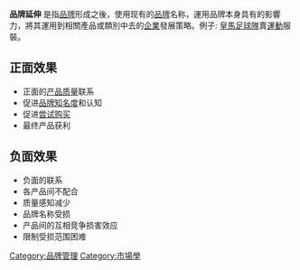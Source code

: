 {{Multiple issues|
{{Expand language|1=en|time=2021-06-20T19:26:00+00:00}}
{{Unreferenced|time=2021-06-20T19:26:00+00:00}}
}}
'''品牌延伸''' 是指[[品牌|品牌]]形成之後，使用现有的[[品牌|品牌]]名称，運用品牌本身具有的影響力，將其運用到相關產品或類別中去的[[企業|企業]]發展策略。例子: [[皇馬|皇馬]][[足球隊|足球隊]]賣[[運動|運動]]服裝。

== 正面效果 ==
*正面的[[产品质量|产品质量]]联系
*促进[[品牌知名度|品牌知名度]]和认知
*促进[[尝试购买|尝试购买]]
*最终产品获利

== 负面效果 ==
*负面的联系
*各产品间不配合
*质量感知减少
*品牌名称受损
*产品间的互相竞争损害效应
*限制受损范围困难

{{Marketing-stub}}

[[Category:品牌管理|Category:品牌管理]]
[[Category:市場學|Category:市場學]]